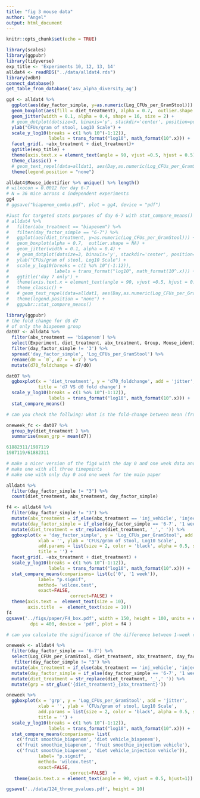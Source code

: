 ```yaml
---
title: "fig 3 mouse data"
author: "Angel"
output: html_document
---
```


```r
knitr::opts_chunk$set(echo = TRUE)
```

```r
library(scales)
library(ggpubr)
library(tidyverse)
exp_title <- 'Experiments 10, 12, 13, 14'
alldat4 <- readRDS("../data/alldat4.rds")
library(vdbR)
connect_database()
get_table_from_database('asv_alpha_diversity_ag')
```


```r
gg4 <- alldat4 %>% 
  ggplot(aes(day_factor_simple, y=as.numeric(Log_CFUs_per_GramStool))) + 
  geom_boxplot(aes(fill = diet_treatment), alpha = 0.7,  outlier.shape = NA) +
  geom_jitter(width = 0.1, alpha = 0.4, shape = 16, size = 2) +
  # geom_dotplot(dotsize=3, binaxis='y', stackdir='center', position=position_dodge(0.5), binwidth = 0.05) +
  ylab("CFUs/gram of stool, Log10 Scale") +
  scale_y_log10(breaks = c(1 %o% 10^(-1:12)), 
                labels = trans_format("log10", math_format(10^.x))) +
  facet_grid(. ~abx_treatment + diet_treatment)+
  ggtitle(exp_title) +
  theme(axis.text.x = element_text(angle = 90, vjust =0.5, hjust = 0.5)) +
  theme_classic() +
  # geom_text_repel(data=alldat1, aes(Day,as.numeric(Log_CFUs_per_GramStool), label=Mouse_identifier), fontface='bold')+
  theme(legend.position = "none")

alldat4$Mouse_identifier %>% unique() %>% length()
# wilxocon = 0.0012 for day 6-7
# N = 36 mice across 4 independent experiments
gg4
# ggsave("biapenem_combo.pdf", plot = gg4, device = "pdf")
```

```r
#Just for targeted stats purposes of day 6-7 with stat_compare_means()
# alldat4 %>% 
#   filter(abx_treatment == "biapenem") %>% 
#   filter(day_factor_simple == "6-7") %>% 
#   ggplot(aes(diet_treatment, y=as.numeric(Log_CFUs_per_GramStool))) + 
#   geom_boxplot(alpha = 0.7,  outlier.shape = NA) +
#   geom_jitter(width = 0.1, alpha = 0.4) +
#   # geom_dotplot(dotsize=3, binaxis='y', stackdir='center', position=position_dodge(0.5), binwidth = 0.05) +
#   ylab("CFUs/gram of stool, Log10 Scale") +
#   scale_y_log10(breaks = c(1 %o% 10^(-1:12)), 
#                 labels = trans_format("log10", math_format(10^.x))) +
#   ggtitle('day 7 only') +
#   theme(axis.text.x = element_text(angle = 90, vjust =0.5, hjust = 0.5)) +
#   theme_classic() +
#   # geom_text_repel(data=alldat1, aes(Day,as.numeric(Log_CFUs_per_GramStool), label=Mouse_identifier), fontface='bold')+
#   theme(legend.position = "none") +
#   ggpubr::stat_compare_means()  
```

```r
library(ggpubr)
# the fold change for d0 d7
# of only the biapenem group
dat07 <- alldat4 %>%
  filter(abx_treatment == 'biapenem') %>%
  select(Experiment, diet_treatment, abx_treatment, Group, Mouse_identifier,Log_CFUs_per_GramStool,day_factor_simple )%>%
  filter(day_factor_simple != '3') %>%
  spread('day_factor_simple', 'Log_CFUs_per_GramStool') %>%
  rename(d0 = `0`, d7 = `6-7`) %>%
  mutate(d70_foldchange = d7/d0)

dat07 %>%
  ggboxplot(x = 'diet_treatment', y = 'd70_foldchange', add = 'jitter',
            title = 'd7 VS d0 fold change') +
  scale_y_log10(breaks = c(1 %o% 10^(-1:12)),
                labels = trans_format("log10", math_format(10^.x))) +
  stat_compare_means()

# can you check the follwing: what is the fold-change between mean (fruit smoothie+biapenem) VS mean (diet vehicle+biapenem)

oneweek_fc <- dat07 %>% 
  group_by(diet_treatment ) %>% 
  summarise(mean_grp = mean(d7))

61882311/1987119
1987119/61882311 

```

```r
# make a nicer version of the fig4 with the day 0 and one week data and also with the control meaning no abx vehicle 
# make one with all three timepoints 
# make one with only day 0 and one week for the main paper

alldat4 %>% 
  filter(day_factor_simple != "3") %>%  
  count(diet_treatment, abx_treatment, day_factor_simple)

f4 <- alldat4 %>% 
  filter(day_factor_simple != "3") %>% 
  mutate(abx_treatment = if_else(abx_treatment == 'inj_vehicle', 'injection vehicle', abx_treatment)) %>% 
  mutate(day_factor_simple = if_else(day_factor_simple == '6-7', '1 week', day_factor_simple)) %>% 
  mutate(diet_treatment = str_replace(diet_treatment, '_',' ')) %>% 
  ggboxplot(x = 'day_factor_simple', y = 'Log_CFUs_per_GramStool', add = 'jitter',
            xlab = '', ylab = 'CFUs/gram of stool, Log10 Scale',
            add.params = list(size = 2, color = 'black', alpha = 0.5, shape = 16),
            title = '') +
  facet_grid(. ~abx_treatment + diet_treatment) +
  scale_y_log10(breaks = c(1 %o% 10^(-1:12)), 
                labels = trans_format("log10", math_format(10^.x))) +
  stat_compare_means(comparisons= list(c('0', '1 week')),
            label= "p.signif",
            method= 'wilcox.test',
            exact=FALSE,
						correct=FALSE) +
  theme(axis.text =  element_text(size = 10),
        axis.title  =  element_text(size = 10))
f4
ggsave('../figs/paper/F4_box.pdf', width = 150, height = 100, units = c("mm"),
         dpi = 400, device = 'pdf', plot = f4 )
```

```r
# can you calculate the significance of the difference between 1-week cfu with biapenem and fruitsmoothie to the other three 1-week cfu values?

oneweek <- alldat4 %>% 
  filter(day_factor_simple == '6-7') %>% 
  select(Log_CFUs_per_GramStool, diet_treatment, abx_treatment, day_factor_simple)%>% 
   filter(day_factor_simple != "3") %>% 
  mutate(abx_treatment = if_else(abx_treatment == 'inj_vehicle', 'injection vehicle', abx_treatment)) %>% 
  mutate(day_factor_simple = if_else(day_factor_simple == '6-7', '1 week', day_factor_simple)) %>% 
  mutate(diet_treatment = str_replace(diet_treatment, '_',' ')) %>% 
  mutate(grp = str_glue('{diet_treatment}_{abx_treatment}'))

oneweek %>% 
  ggboxplot(x = 'grp', y = 'Log_CFUs_per_GramStool', add = 'jitter',
            xlab = '', ylab = 'CFUs/gram of stool, Log10 Scale',
            add.params = list(size = 2, color = 'black', alpha = 0.5, shape = 16),
            title = '') +
  scale_y_log10(breaks = c(1 %o% 10^(-1:12)), 
                labels = trans_format("log10", math_format(10^.x))) +
  stat_compare_means(comparisons= list(
    c('fruit smoothie_biapenem', 'diet vehicle_biapenem'),
    c('fruit smoothie_biapenem', 'fruit smoothie_injection vehicle'),
    c('fruit smoothie_biapenem', 'diet vehicle_injection vehicle')),
            label= "p.signif",
            method= 'wilcox.test',
            exact=FALSE,
						correct=FALSE)  +
   theme(axis.text.x = element_text(angle = 90, vjust = 0.5, hjust=1))

ggsave('../data/124_three_pvalues.pdf', height = 10)
```


